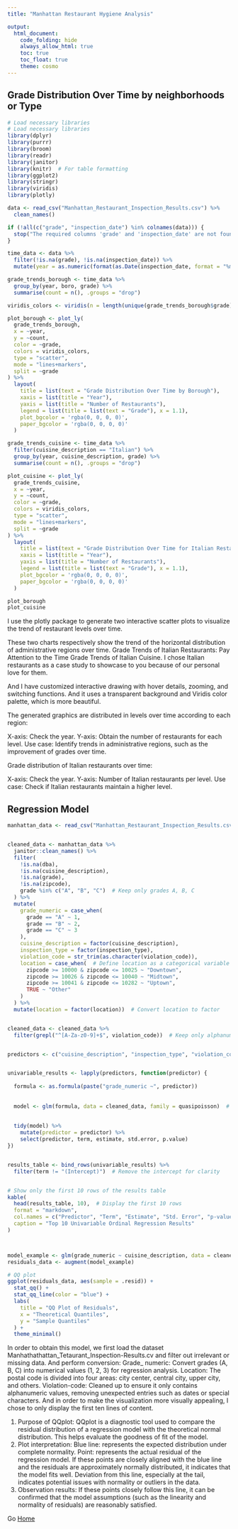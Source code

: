 ```yaml
---
title: "Manhattan Restaurant Hygiene Analysis"

output: 
  html_document:
    code_folding: hide
    always_allow_html: true
    toc: true
    toc_float: true
    theme: cosmo
---
```




## Grade Distribution Over Time by neighborhoods or Type
```r
# Load necessary libraries
# Load necessary libraries
library(dplyr)
library(purrr)
library(broom)
library(readr)
library(janitor)
library(knitr)  # For table formatting
library(ggplot2)
library(stringr)
library(viridis)
library(plotly)
```

```r
data <- read_csv("Manhattan_Restaurant_Inspection_Results.csv") %>%
  clean_names()

if (!all(c("grade", "inspection_date") %in% colnames(data))) {
  stop("The required columns 'grade' and 'inspection_date' are not found in the dataset.")
}

time_data <- data %>%
  filter(!is.na(grade), !is.na(inspection_date)) %>%
  mutate(year = as.numeric(format(as.Date(inspection_date, format = "%m/%d/%Y"), "%Y")))

grade_trends_borough <- time_data %>%
  group_by(year, boro, grade) %>%
  summarise(count = n(), .groups = "drop")

viridis_colors <- viridis(n = length(unique(grade_trends_borough$grade)))

plot_borough <- plot_ly(
  grade_trends_borough,
  x = ~year,
  y = ~count,
  color = ~grade,
  colors = viridis_colors,
  type = "scatter",
  mode = "lines+markers",
  split = ~grade
) %>%
  layout(
    title = list(text = "Grade Distribution Over Time by Borough"),
    xaxis = list(title = "Year"),
    yaxis = list(title = "Number of Restaurants"),
    legend = list(title = list(text = "Grade"), x = 1.1),
    plot_bgcolor = 'rgba(0, 0, 0, 0)',
    paper_bgcolor = 'rgba(0, 0, 0, 0)'
  )

grade_trends_cuisine <- time_data %>%
  filter(cuisine_description == "Italian") %>%
  group_by(year, cuisine_description, grade) %>%
  summarise(count = n(), .groups = "drop")

plot_cuisine <- plot_ly(
  grade_trends_cuisine,
  x = ~year,
  y = ~count,
  color = ~grade,
  colors = viridis_colors,
  type = "scatter",
  mode = "lines+markers",
  split = ~grade
) %>%
  layout(
    title = list(text = "Grade Distribution Over Time for Italian Restaurants"),
    xaxis = list(title = "Year"),
    yaxis = list(title = "Number of Restaurants"),
    legend = list(title = list(text = "Grade"), x = 1.1),
    plot_bgcolor = 'rgba(0, 0, 0, 0)',
    paper_bgcolor = 'rgba(0, 0, 0, 0)'
  )

plot_borough
plot_cuisine

```
I use the plotly package to generate two interactive scatter plots to visualize the trend of restaurant levels over time.

These two charts respectively show the trend of the horizontal distribution of administrative regions over time.
Grade Trends of Italian Restaurants: Pay Attention to the Time Grade Trends of Italian Cuisine. I chose Italian restaurants as a case study to showcase to you because of our personal love for them.

And I have customized interactive drawing with hover details, zooming, and switching functions.
And it uses a transparent background and Viridis color palette, which is more beautiful.

The generated graphics are distributed in levels over time according to each region:

X-axis: Check the year.
Y-axis: Obtain the number of restaurants for each level.
Use case: Identify trends in administrative regions, such as the improvement of grades over time.

Grade distribution of Italian restaurants over time:

X-axis: Check the year.
Y-axis: Number of Italian restaurants per level.
Use case: Check if Italian restaurants maintain a higher level.


## Regression Model

```r
manhattan_data <- read_csv("Manhattan_Restaurant_Inspection_Results.csv", na = c("NA", "", "."))


cleaned_data <- manhattan_data %>%
  janitor::clean_names() %>%  
  filter(
    !is.na(dba),                         
    !is.na(cuisine_description),       
    !is.na(grade),                       
    !is.na(zipcode),
    grade %in% c("A", "B", "C")  # Keep only grades A, B, C
  ) %>%
  mutate(
    grade_numeric = case_when(
      grade == "A" ~ 1,
      grade == "B" ~ 2,
      grade == "C" ~ 3
    ),  
    cuisine_description = factor(cuisine_description),  
    inspection_type = factor(inspection_type),  
    violation_code = str_trim(as.character(violation_code)),  
    location = case_when(  # Define location as a categorical variable
      zipcode >= 10000 & zipcode <= 10025 ~ "Downtown",
      zipcode >= 10026 & zipcode <= 10040 ~ "Midtown",
      zipcode >= 10041 & zipcode <= 10282 ~ "Uptown",
      TRUE ~ "Other"
    )
  ) %>%
  mutate(location = factor(location))  # Convert location to factor


cleaned_data <- cleaned_data %>%
  filter(grepl("^[A-Za-z0-9]+$", violation_code))  # Keep only alphanumeric values


predictors <- c("cuisine_description", "inspection_type", "violation_code", "location")


univariable_results <- lapply(predictors, function(predictor) {
  
  formula <- as.formula(paste("grade_numeric ~", predictor))
  
  
  model <- glm(formula, data = cleaned_data, family = quasipoisson)  # Treat as ordinal outcome
  
  
  tidy(model) %>%
    mutate(predictor = predictor) %>%
    select(predictor, term, estimate, std.error, p.value)
})


results_table <- bind_rows(univariable_results) %>%
  filter(term != "(Intercept)")  # Remove the intercept for clarity


# Show only the first 10 rows of the results table
kable(
  head(results_table, 10),  # Display the first 10 rows
  format = "markdown",
  col.names = c("Predictor", "Term", "Estimate", "Std. Error", "p-value"),
  caption = "Top 10 Univariable Ordinal Regression Results"
)



model_example <- glm(grade_numeric ~ cuisine_description, data = cleaned_data, family = quasipoisson)
residuals_data <- augment(model_example)
```


```r
# QQ plot
ggplot(residuals_data, aes(sample = .resid)) +
  stat_qq() +
  stat_qq_line(color = "blue") +
  labs(
    title = "QQ Plot of Residuals",
    x = "Theoretical Quantiles",
    y = "Sample Quantiles"
  ) +
  theme_minimal()

```
In order to obtain this model, we first load the dataset Manhathathattan_Tetaurant_Inspection-Results.cv and filter out irrelevant or missing data.
And perform conversion:
Grade_ numeric: Convert grades (A, B, C) into numerical values (1, 2, 3) for regression analysis.
Location: The postal code is divided into four areas: city center, central city, upper city, and others.
Violation-code: Cleaned up to ensure it only contains alphanumeric values, removing unexpected entries such as dates or special characters. And in order to make the visualization more visually appealing, I chose to only display the first ten lines of content.

1. Purpose of QQplot:
QQplot is a diagnostic tool used to compare the residual distribution of a regression model with the theoretical normal distribution. This helps evaluate the goodness of fit of the model.
2. Plot interpretation:
Blue line: represents the expected distribution under complete normality.
Point: represents the actual residual of the regression model.
If these points are closely aligned with the blue line and the residuals are approximately normally distributed, it indicates that the model fits well.
Deviation from this line, especially at the tail, indicates potential issues with normality or outliers in the data.
3. Observation results:
If these points closely follow this line, it can be confirmed that the model assumptions (such as the linearity and normality of residuals) are reasonably satisfied.


Go [Home](index.html)
